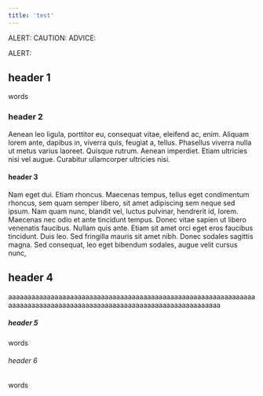 ```yaml
---
title: 'test'
---
```


<span is-="badge" class="alert">ALERT:</span> 
<span is-="badge" class="caution">CAUTION:</span> 
<span is-="badge" class="advice">ADVICE:</span> 

<span is-="badge" class="alert">ALERT:</span> 

## header 1

words

### header 2

Aenean leo ligula, porttitor eu, consequat vitae, eleifend ac, enim. Aliquam lorem ante, dapibus in, viverra quis, feugiat a, tellus. Phasellus viverra nulla ut metus varius laoreet. Quisque rutrum. Aenean imperdiet. Etiam ultricies nisi vel augue. Curabitur ullamcorper ultricies nisi.

#### header 3

Nam eget dui. Etiam rhoncus. Maecenas tempus, tellus eget condimentum rhoncus, sem quam semper libero, sit amet adipiscing sem neque sed ipsum. Nam quam nunc, blandit vel, luctus pulvinar, hendrerit id, lorem. Maecenas nec odio et ante tincidunt tempus. Donec vitae sapien ut libero venenatis faucibus. Nullam quis ante. Etiam sit amet orci eget eros faucibus tincidunt. Duis leo. Sed fringilla mauris sit amet nibh. Donec sodales sagittis magna. Sed consequat, leo eget bibendum sodales, augue velit cursus nunc,

## header 4

aaaaaaaaaaaaaaaaaaaaaaaaaaaaaaaaaaaaaaaaaaaaaaaaaaaaaaaaaaaaaaaaaaaaaaaaaaaaaaaaaaaaaaaaaaaaaaaaaaaaaaaaaaaaaaaaaaaaaaa

##### header 5

words

###### header 6

words